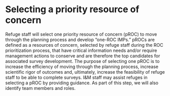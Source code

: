 # Selecting a priority resource of concern {-#select-proc}

Refuge staff will select one priority resource of concern (pROC) to move through the planning process and develop “one-ROC IMPs.” pROCs are defined as a resources of concern, selected by refuge staff during the ROC prioritization process, that have critical information needs and/or require management actions to conserve and are therefore the top candidates for associated survey development. The purpose of selecting one pROC is to increase the efficiency of moving through the planning process, increase scientific rigor of outcomes and, ultimately, increase the feasibility of refuge staff to be able to complete surveys. I&M staff may assist refuges in selecting a pROC by providing guidance. As part of this step, we will also identify team members and roles.   